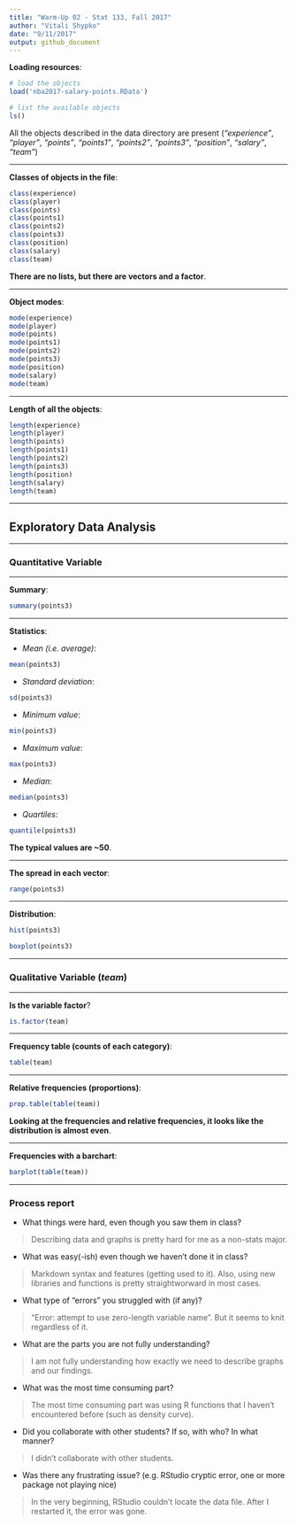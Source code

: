 ```yaml
---
title: "Warm-Up 02 - Stat 133, Fall 2017"
author: "Vitali Shypko"
date: "9/11/2017"
output: github_document
---
```


**Loading resources**:
```r
# load the objects
load('nba2017-salary-points.RData')
```

```r
# list the available objects
ls()
```

All the objects described in the data directory are present (_"experience"_, _"player"_, _"points"_, _"points1"_, _"points2"_, _"points3"_, _"position"_, _"salary"_, _"team"_)

---

**Classes of objects in the file**:
```r
class(experience)
class(player)
class(points)
class(points1)
class(points2)
class(points3)
class(position)
class(salary)
class(team)
```

**There are no lists, but there are vectors and a factor**.

---

**Object modes**:
```r
mode(experience)
mode(player)
mode(points)
mode(points1)
mode(points2)
mode(points3)
mode(position)
mode(salary)
mode(team)
```

---

**Length of all the objects**:
```r
length(experience)
length(player)
length(points)
length(points1)
length(points2)
length(points3)
length(position)
length(salary)
length(team)
```

---

## Exploratory Data Analysis

---

### Quantitative Variable

---

**Summary**:
```r
summary(points3)
```

---

**Statistics**:

* _Mean (i.e. average)_:
```r
mean(points3)
```

* _Standard deviation_:
```r
sd(points3)
```

* _Minimum value_:
```r
min(points3)
```

* _Maximum value_:
```r
max(points3)
```

* _Median_:
```r
median(points3)
```

* _Quartiles_:
```r
quantile(points3)
```

**The typical values are ~50**.

---

**The spread in each vector**:
```r
range(points3)
```

---

**Distribution**:
```r
hist(points3)
```

```r
boxplot(points3)
```

---

### Qualitative Variable (_team_)

---

**Is the variable factor**?
```r
is.factor(team)
```

---

**Frequency table (counts of each category)**:
```r
table(team)
```

---

**Relative frequencies (proportions)**:
```r
prop.table(table(team))
```

**Looking at the frequencies and relative frequencies, it looks like the distribution is almost even**.

---

**Frequencies with a barchart**:
```r
barplot(table(team))
```

---

### Process report

- What things were hard, even though you saw them in class?

> Describing data and graphs is pretty hard for me as a non-stats major.

- What was easy(-ish) even though we haven't done it in class?

> Markdown syntax and features (getting used to it). Also, using new libraries and functions is pretty straightworward in most cases.

- What type of "errors" you struggled with (if any)?

> "Error: attempt to use zero-length variable name". But it seems to knit regardless of it.

- What are the parts you are not fully understanding?

> I am not fully understanding how exactly we need to describe graphs and our findings.

- What was the most time consuming part?

> The most time consuming part was using R functions that I haven't encountered before (such as density curve).

- Did you collaborate with other students? If so, with who? In what manner?

> I didn't collaborate with other students.

- Was there any frustrating issue? (e.g. RStudio cryptic error, one or more package not playing nice)

> In the very beginning, RStudio couldn't locate the data file. After I restarted it, the error was gone.
